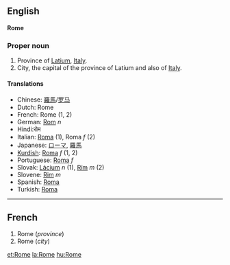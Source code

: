 ==English==
'''Rome'''

===Proper noun===

#Province of [[Latium]], [[Italy]].
#City, the capital of the province of Latium and also of [[Italy]].

====Translations====
*Chinese: [[羅馬]]/[[罗马]]
*Dutch: Rome
*French: Rome (1, 2)
*German: [[Rom]] ''n''
*Hindi:रोम
*Italian: [[Roma]] (1), Roma ''f'' (2)
*Japanese: [[ローマ]], [[羅馬]]
*[[Kurdish]]: [[Roma]] ''f'' (1, 2)
*Portuguese: [[Roma]] ''f''
*Slovak: [[Lácium]] ''n'' (1), [[Rím]] ''m'' (2)
*Slovene: [[Rim]] ''m''
*Spanish: [[Roma]]
*Turkish: [[Roma]]

----

==French==

#Rome (''province'')
#Rome (''city'')

[[et:Rome]]
[[la:Rome]]
[[hu:Rome]]